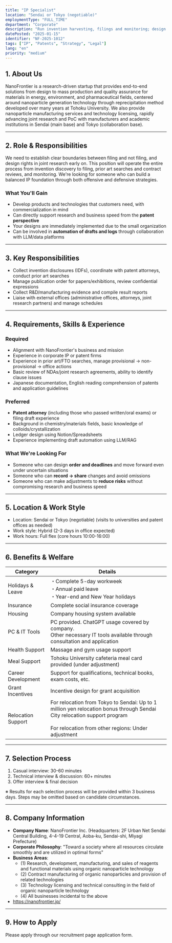 ```yaml
---
title: "IP Specialist"
location: "Sendai or Tokyo (negotiable)"
employmentType: "FULL_TIME"
department: "Corporate"
description: "Run invention harvesting, filings and monitoring; design rights in joint research to build a balanced IP foundation"
datePosted: "2025-01-15"
identifier: "NF-2025-1012"
tags: ["IP", "Patents", "Strategy", "Legal"]
lang: "en"
priority: "medium"
---
```


## 1. About Us

NanoFrontier is a research-driven startup that provides end-to-end solutions from design to mass production and quality assurance for materials in energy, environment, and pharmaceutical fields, centered around nanoparticle generation technology through reprecipitation method developed over many years at Tohoku University. We also provide nanoparticle manufacturing services and technology licensing, rapidly advancing joint research and PoC with manufacturers and academic institutions in Sendai (main base) and Tokyo (collaboration base).

---

## 2. Role & Responsibilities

We need to establish clear boundaries between filing and not filing, and design rights in joint research early on. This position will operate the entire process from invention discovery to filing, prior art searches and contract reviews, and monitoring. We're looking for someone who can build a balanced IP foundation through both offensive and defensive strategies.

### What You'll Gain

- Develop products and technologies that customers need, with commercialization in mind
- Can directly support research and business speed from the **patent perspective**
- Your designs are immediately implemented due to the small organization
- Can be involved in **automation of drafts and logs** through collaboration with LLM/data platforms

---

## 3. Key Responsibilities

- Collect invention disclosures (IDFs), coordinate with patent attorneys, conduct prior art searches
- Manage publication order for papers/exhibitions, review confidential expressions
- Collect R&D/manufacturing evidence and compile result reports
- Liaise with external offices (administrative offices, attorneys, joint research partners) and manage schedules

---

## 4. Requirements, Skills & Experience

### Required

- Alignment with NanoFrontier's business and mission
- Experience in corporate IP or patent firms
- Experience in prior art/FTO searches, manage provisional → non-provisional → office actions
- Basic review of NDAs/joint research agreements, ability to identify clause issues
- Japanese documentation, English reading comprehension of patents and application guidelines

### Preferred

- **Patent attorney** (including those who passed written/oral exams) or filing draft experience
- Background in chemistry/materials fields, basic knowledge of colloids/crystallization
- Ledger design using Notion/Spreadsheets
- Experience implementing draft automation using LLM/RAG

### What We're Looking For

- Someone who can design **order and deadlines** and move forward even under uncertain situations
- Someone who can **record → share** changes and avoid omissions
- Someone who can make adjustments to **reduce risks** without compromising research and business speed

---

## 5. Location & Work Style

- Location: Sendai or Tokyo (negotiable) (visits to universities and patent offices as needed)
- Work style: Hybrid (2-3 days in office expected)
- Work hours: Full flex (core hours 10:00-16:00)

---

## 6. Benefits & Welfare

| Category | Details |
| --- | --- |
| Holidays & Leave | ・Complete 5-day workweek<br/>・Annual paid leave<br/>・Year-end and New Year holidays |
| Insurance | Complete social insurance coverage |
| Housing | Company housing system available |
| PC & IT Tools | PC provided. ChatGPT usage covered by company.<br/>Other necessary IT tools available through consultation and application |
| Health Support | Massage and gym usage support |
| Meal Support | Tohoku University cafeteria meal card provided (under adjustment) |
| Career Development | Support for qualifications, technical books, exam costs, etc. |
| Grant Incentives | Incentive design for grant acquisition |
| Relocation Support | For relocation from Tokyo to Sendai: Up to 1 million yen relocation bonus through Sendai City relocation support program<br/><br/>For relocation from other regions: Under adjustment |

---

## 7. Selection Process

1. Casual interview: 30-60 minutes
2. Technical interview & discussion: 60+ minutes
3. Offer interview & final decision

※ Results for each selection process will be provided within 3 business days. Steps may be omitted based on candidate circumstances.

---

## 8. Company Information

- **Company Name**: NanoFrontier Inc. (Headquarters: 2F Urban Net Sendai Central Building, 4-4-19 Central, Aoba-ku, Sendai-shi, Miyagi Prefecture)
- **Corporate Philosophy**: "Toward a society where all resources circulate smoothly and are utilized in optimal forms"
- **Business Areas**: 
  - (1) Research, development, manufacturing, and sales of reagents and functional materials using organic nanoparticle technology
  - (2) Contract manufacturing of organic nanoparticles and provision of related technologies
  - (3) Technology licensing and technical consulting in the field of organic nanoparticle technology
  - (4) All businesses incidental to the above
- https://nanofrontier.jp/

---

## 9. How to Apply

Please apply through our recruitment page application form.


